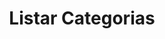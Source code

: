 ---
title: "Listar Categorias"
api: "GET https://regis.app.byefive.com.br/rest/categories"
description: "Lista todas as categorias de produtos com suporte a busca, filtros e paginação"
---